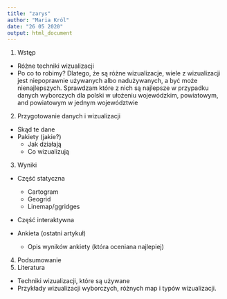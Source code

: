 ```yaml
---
title: "zarys"
author: "Maria Król"
date: "26 05 2020"
output: html_document
---
```


1.	Wstęp
  +	Różne techniki wizualizacji
  +	Po co to robimy? Dlatego, że są różne wizualizacje, wiele z wizualizacji jest niepoprawnie używanych albo nadużywanych, a być może nienajlepszych. Sprawdzam które z nich są najlepsze w przypadku danych wyborczych dla polski w ułożeniu wojewódzkim, powiatowym, and powiatowym w jednym województwie

2.	Przygotowanie danych i wizualizacji
  +	Skąd te dane
  +	Pakiety (jakie?)
    +	Jak działają
    +	Co wizualizują

3.	Wyniki
  +	Część statyczna
    +	Cartogram
    +	Geogrid
    +	Linemap/ggridges
  
  +	Część interaktywna
  
  +	Ankieta (ostatni artykuł)
    + Opis wyników ankiety (która oceniana najlepiej)

4.	Podsumowanie
5.	Literatura
  +	Techniki wizualizacji, które są używane
  +	Przykłady wizualizacji wyborczych, różnych map i typów wizualizacji.







